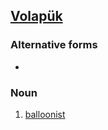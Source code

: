 ==[[Volapük]]==

===Alternative forms===
* {{l|vo|baylunaflitan}}

===Noun===
{{infl|vo|noun}}

# [[balloonist]]